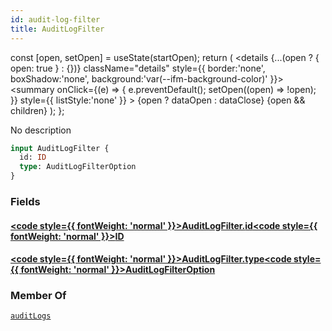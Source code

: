 ```yaml
---
id: audit-log-filter
title: AuditLogFilter
---
```









  const [open, setOpen] = useState(startOpen);
  return (
    <details {...(open ? { open: true } : {})} className="details" style={{ border:'none', boxShadow:'none', background:'var(--ifm-background-color)' }}>
      <summary
        onClick={(e) => {
          e.preventDefault();
          setOpen((open) => !open);
        }}
        style={{ listStyle:'none' }}
      >
      {open ? dataOpen : dataClose}
      </summary>
      {open && children}
    </details>
  );
};








No description


```graphql
input AuditLogFilter {
  id: ID
  type: AuditLogFilterOption
}
```




### Fields

#### [<code style={{ fontWeight: 'normal' }}>AuditLogFilter.<b>id</b></code>](#)<Bullet />[<code style={{ fontWeight: 'normal' }}><b>ID</b></code>](/swapi/types/scalars/id.mdx) <Badge class="badge badge--secondary " text="scalar"/> 



#### [<code style={{ fontWeight: 'normal' }}>AuditLogFilter.<b>type</b></code>](#)<Bullet />[<code style={{ fontWeight: 'normal' }}><b>AuditLogFilterOption</b></code>](/swapi/types/enums/audit-log-filter-option.mdx) <Badge class="badge badge--secondary " text="enum"/> 







### Member Of

[`auditLogs`](/swapi/operations/queries/audit-logs.mdx)  <Badge class="badge badge--secondary badge--relation" text="query"/>
